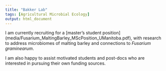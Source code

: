 ```yaml
---
title: "Bakker Lab"
tags: [Agricultural Microbial Ecology]
output: html_document
---
```


I am currently recruiting for a [master's student position] (media/Fusarium_MaltingBarley_MScPosition_UManitoba.pdf), with research to address microbiomes of malting barley and connections to *Fusarium graminearum*.

I am also happy to assist motivated students and post-docs who are interested in pursuing their own funding sources.